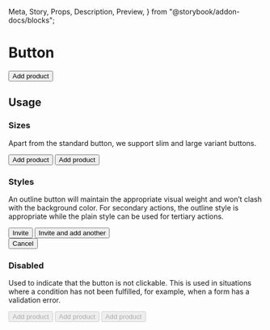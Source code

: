   Meta,
  Story,
  Props,
  Description,
  Preview,
} from "@storybook/addon-docs/blocks";

<Meta title="Actions/Button" component={Button} />

# Button

<Description of={Button} />

<Preview withToolbar>
  <Story name="Standard button">
    <Button>Add product</Button>
  </Story>
</Preview>

<Props of={Button} />

## Usage

### Sizes

Apart from the standard button, we support slim and large variant buttons.

<Preview>
  <Story name="Sizes">
    <div className="flex justify-around sm:flex-col">
      <Button size="slim">Add product</Button>
      <Button size="large">Add product</Button>
    </div>
  </Story>
</Preview>

### Styles

An outline button will maintain the appropriate visual weight and won’t clash with the
background color. For secondary actions, the outline style is appropriate while the plain
style can be used for tertiary actions.

<Preview>
  <Story name="Styles">
    <div className="flex justify-around">
      <div>
        <Button className="mr-4">Invite</Button>
        <Button outline>Invite and add another</Button>
      </div>
      <Button plain>Cancel</Button>
    </div>
  </Story>
</Preview>

### Disabled

Used to indicate that the button is not clickable. This is used in situations where a
condition has not been fulfilled, for example, when a form has a validation error.

<Preview>
  <Story name="Disabled">
    <div className="flex justify-around">
      <Button disabled>Add product</Button>
      <Button outline disabled>
        Add product
      </Button>
      <Button plain disabled>
        Add product
      </Button>
    </div>
  </Story>
</Preview>
